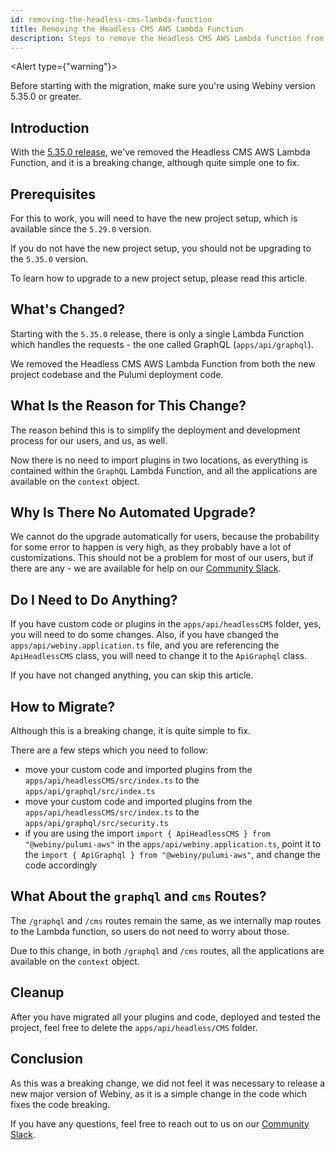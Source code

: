 ```yaml
---
id: removing-the-headless-cms-lambda-function
title: Removing the Headless CMS AWS Lambda Function
description: Steps to remove the Headless CMS AWS Lambda function from your project.
---
```



<Alert type={"warning"}>

Before starting with the migration, make sure you're using Webiny version 5.35.0 or greater.

</Alert>

## Introduction

<Alert type="danger">

With the [5.35.0 release](/docs/release-notes/5.35.0/changelog), we've removed the Headless CMS AWS Lambda Function, and it is a breaking change, although quite simple one to fix.

</Alert>

## Prerequisites

<Alert type="danger">

For this to work, you will need to have the new project setup, which is available since the `5.29.0` version.

If you do not have the new project setup, you should not be upgrading to the `5.35.0` version.

</Alert>

To learn how to upgrade to a new project setup, please read this article.

## What's Changed?

Starting with the `5.35.0` release, there is only a single Lambda Function which handles the requests - the one called GraphQL (`apps/api/graphql`).

We removed the Headless CMS AWS Lambda Function from both the new project codebase and the Pulumi deployment code.

## What Is the Reason for This Change?

The reason behind this is to simplify the deployment and development process for our users, and us, as well.

Now there is no need to import plugins in two locations, as everything is contained within the `GraphQL` Lambda Function, and all the applications are available on the `context` object.

## Why Is There No Automated Upgrade?

We cannot do the upgrade automatically for users, because the probability for some error to happen is very high, as they probably have a lot of customizations.
This should not be a problem for most of our users, but if there are any - we are available for help on our [Community Slack](https://webiny-community.slack.com/).

## Do I Need to Do Anything?

If you have custom code or plugins in the `apps/api/headlessCMS` folder, yes, you will need to do some changes.
Also, if you have changed the `apps/api/webiny.application.ts` file, and you are referencing the `ApiHeadlessCMS` class, you will need to change it to the `ApiGraphql` class.

If you have not changed anything, you can skip this article.

## How to Migrate?

Although this is a breaking change, it is quite simple to fix.

There are a few steps which you need to follow:

- move your custom code and imported plugins from the `apps/api/headlessCMS/src/index.ts` to the `apps/api/graphql/src/index.ts`
- move your custom code and imported plugins from the `apps/api/headlessCMS/src/index.ts` to the `apps/api/graphql/src/security.ts`
- if you are using the import `import { ApiHeadlessCMS } from "@webiny/pulumi-aws"` in the `apps/api/webiny.application.ts`, point it to the `import { ApiGraphql } from "@webiny/pulumi-aws"`, and change the code accordingly

## What About the `graphql` and `cms` Routes?

The `/graphql` and `/cms` routes remain the same, as we internally map routes to the Lambda function, so users do not need to worry about those.

Due to this change, in both `/graphql` and `/cms` routes, all the applications are available on the `context` object.

## Cleanup

After you have migrated all your plugins and code, deployed and tested the project, feel free to delete the `apps/api/headless/CMS` folder.

## Conclusion

As this was a breaking change, we did not feel it was necessary to release a new major version of Webiny, as it is a simple change in the code which fixes the code breaking.

If you have any questions, feel free to reach out to us on our [Community Slack](https://webiny-community.slack.com/).
